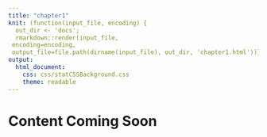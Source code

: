 ```yaml
---
title: "chapter1"
knit: (function(input_file, encoding) {
  out_dir <- 'docs';
  rmarkdown::render(input_file,
 encoding=encoding,
 output_file=file.path(dirname(input_file), out_dir, 'chapter1.html'))})
output: 
  html_document:
    css: css/statCSSBackground.css
    theme: readable
---
```


# Content Coming Soon